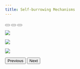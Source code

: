 ```yaml
---
title: Self-burrowing Mechanisms
---
```


::: {#carousel .carousel .slide data-bs-ride="carousel"}

::: {.carousel-indicators}
<button type="button" data-bs-target="#carousel" data-bs-slide-to="0" class="active" aria-current="true" aria-label="Slide 1"></button>
<button type="button" data-bs-target="#carousel" data-bs-slide-to="1" aria-label="Slide 2"></button>
<button type="button" data-bs-target="#carousel" data-bs-slide-to="2" aria-label="Slide 3"></button>
:::

::: {.carousel-inner}

::: {.carousel-item .active}
![](img/inspiration.png)
:::

::: {.carousel-item}
![](img/geopenetration.png)
:::

::: {.carousel-item}
![](img/network.png)
:::

:::

<button class="carousel-control-prev" type="button" data-bs-target="#carousel" data-bs-slide="prev">
    <span class="carousel-control-prev-icon" aria-hidden="true"></span>
    <span class="visually-hidden">Previous</span>
</button>

<button class="carousel-control-next" type="button" data-bs-target="#carousel" data-bs-slide="next">
    <span class="carousel-control-next-icon" aria-hidden="true"></span>
    <span class="visually-hidden">Next</span>
</button>

:::

